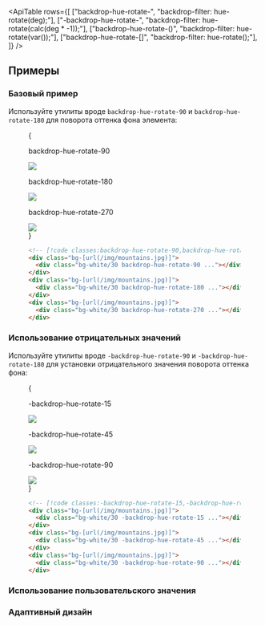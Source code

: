 

<ApiTable
  rows={[
    ["backdrop-hue-rotate-<number>", "backdrop-filter: hue-rotate(<number>deg);"],
    ["-backdrop-hue-rotate-<number>", "backdrop-filter: hue-rotate(calc(<number>deg * -1));"],
    ["backdrop-hue-rotate-(<custom-property>)", "backdrop-filter: hue-rotate(var(<custom-property>));"],
    ["backdrop-hue-rotate-[<value>]", "backdrop-filter: hue-rotate(<value>);"],
  ]}
/>

## Примеры

### Базовый пример

Используйте утилиты вроде `backdrop-hue-rotate-90` и `backdrop-hue-rotate-180` для поворота оттенка фона элемента:

<Figure>

<Example padding={false}>
  {
    <div className="flex scroll-p-8 justify-start overflow-scroll sm:block sm:overflow-visible">
      <div className="flex shrink-0 items-center justify-around gap-6 p-8 font-mono font-bold sm:gap-4">
        <div className="flex shrink-0 flex-col items-center">
          <p className="mb-3 text-center font-mono text-xs font-medium text-gray-500 dark:text-gray-400">
            backdrop-hue-rotate-90
          </p>
          <div className="relative">
            <div className="absolute inset-6 size-20 bg-white/30 backdrop-hue-rotate-90"></div>
            <img
              className="size-32 rounded-lg object-cover"
              src="https://images.unsplash.com/photo-1554629947-334ff61d85dc?ixid=MnwxMjA3fDB8MHxwaG90by1wYWdlfHx8fGVufDB8fHx8&ixlib=rb-1.2.1&auto=format&fit=crop&w=1000&h=1000&q=90"
            />
            <div className="absolute inset-0 rounded-lg ring-1 ring-black/10 ring-inset"></div>
          </div>
        </div>
        <div className="flex shrink-0 flex-col items-center">
          <p className="mb-3 text-center font-mono text-xs font-medium text-gray-500 dark:text-gray-400">
            backdrop-hue-rotate-180
          </p>
          <div className="relative">
            <div className="absolute inset-6 size-20 bg-white/30 backdrop-hue-rotate-180"></div>
            <img
              className="size-32 rounded-lg object-cover"
              src="https://images.unsplash.com/photo-1554629947-334ff61d85dc?ixid=MnwxMjA3fDB8MHxwaG90by1wYWdlfHx8fGVufDB8fHx8&ixlib=rb-1.2.1&auto=format&fit=crop&w=1000&h=1000&q=90"
            />
            <div className="absolute inset-0 rounded-lg ring-1 ring-black/10 ring-inset"></div>
          </div>
        </div>
        <div className="flex shrink-0 flex-col items-center">
          <p className="mb-3 text-center font-mono text-xs font-medium text-gray-500 dark:text-gray-400">
            backdrop-hue-rotate-270
          </p>
          <div className="relative">
            <div className="absolute inset-6 size-20 bg-white/30 backdrop-hue-rotate-270"></div>
            <img
              className="size-32 rounded-lg object-cover"
              src="https://images.unsplash.com/photo-1554629947-334ff61d85dc?ixid=MnwxMjA3fDB8MHxwaG90by1wYWdlfHx8fGVufDB8fHx8&ixlib=rb-1.2.1&auto=format&fit=crop&w=1000&h=1000&q=90"
            />
            <div className="absolute inset-0 rounded-lg ring-1 ring-black/10 ring-inset"></div>
          </div>
        </div>
      </div>
    </div>
  }
</Example>

```html
<!-- [!code classes:backdrop-hue-rotate-90,backdrop-hue-rotate-180,backdrop-hue-rotate-270] -->
<div class="bg-[url(/img/mountains.jpg)]">
  <div class="bg-white/30 backdrop-hue-rotate-90 ..."></div>
</div>
<div class="bg-[url(/img/mountains.jpg)]">
  <div class="bg-white/30 backdrop-hue-rotate-180 ..."></div>
</div>
<div class="bg-[url(/img/mountains.jpg)]">
  <div class="bg-white/30 backdrop-hue-rotate-270 ..."></div>
</div>
```

</Figure>

### Использование отрицательных значений

Используйте утилиты вроде `-backdrop-hue-rotate-90` и `-backdrop-hue-rotate-180` для установки отрицательного значения поворота оттенка фона:

<Figure>

<Example padding={false}>
  {
    <div className="flex scroll-p-8 justify-start overflow-scroll sm:block sm:overflow-visible">
      <div className="flex shrink-0 items-center justify-around gap-6 p-8 font-mono font-bold sm:gap-4">
        <div className="flex shrink-0 flex-col items-center">
          <p className="mb-3 text-center font-mono text-xs font-medium text-gray-500 dark:text-gray-400">
            -backdrop-hue-rotate-15
          </p>
          <div className="relative">
            <div className="absolute inset-6 size-20 bg-white/30 -backdrop-hue-rotate-15"></div>
            <img
              className="size-32 rounded-lg object-cover"
              src="https://images.unsplash.com/photo-1554629947-334ff61d85dc?ixid=MnwxMjA3fDB8MHxwaG90by1wYWdlfHx8fGVufDB8fHx8&ixlib=rb-1.2.1&auto=format&fit=crop&w=1000&h=1000&q=90"
            />
            <div className="absolute inset-0 rounded-lg ring-1 ring-black/10 ring-inset"></div>
          </div>
        </div>
        <div className="flex shrink-0 flex-col items-center">
          <p className="mb-3 text-center font-mono text-xs font-medium text-gray-500 dark:text-gray-400">
            -backdrop-hue-rotate-45
          </p>
          <div className="relative">
            <div className="absolute inset-6 size-20 bg-white/30 -backdrop-hue-rotate-45"></div>
            <img
              className="size-32 rounded-lg object-cover"
              src="https://images.unsplash.com/photo-1554629947-334ff61d85dc?ixid=MnwxMjA3fDB8MHxwaG90by1wYWdlfHx8fGVufDB8fHx8&ixlib=rb-1.2.1&auto=format&fit=crop&w=1000&h=1000&q=90"
            />
            <div className="absolute inset-0 rounded-lg ring-1 ring-black/10 ring-inset"></div>
          </div>
        </div>
        <div className="flex shrink-0 flex-col items-center">
          <p className="mb-3 text-center font-mono text-xs font-medium text-gray-500 dark:text-gray-400">
            -backdrop-hue-rotate-90
          </p>
          <div className="relative">
            <div className="absolute inset-6 size-20 bg-white/30 -backdrop-hue-rotate-90"></div>
            <img
              className="size-32 rounded-lg object-cover"
              src="https://images.unsplash.com/photo-1554629947-334ff61d85dc?ixid=MnwxMjA3fDB8MHxwaG90by1wYWdlfHx8fGVufDB8fHx8&ixlib=rb-1.2.1&auto=format&fit=crop&w=1000&h=1000&q=90"
            />
            <div className="absolute inset-0 rounded-lg ring-1 ring-black/10 ring-inset"></div>
          </div>
        </div>
      </div>
    </div>
  }
</Example>

```html
<!-- [!code classes:-backdrop-hue-rotate-15,-backdrop-hue-rotate-45,-backdrop-hue-rotate-90] -->
<div class="bg-[url(/img/mountains.jpg)]">
  <div class="bg-white/30 -backdrop-hue-rotate-15 ..."></div>
</div>
<div class="bg-[url(/img/mountains.jpg)]">
  <div class="bg-white/30 -backdrop-hue-rotate-45 ..."></div>
</div>
<div class="bg-[url(/img/mountains.jpg)]">
  <div class="bg-white/30 -backdrop-hue-rotate-90 ..."></div>
</div>
```

</Figure>

### Использование пользовательского значения

<UsingACustomValue
  utility="backdrop-hue-rotate"
  value="3.142rad"
  name="backdrop hue rotation"
  variable="backdrop-hue-rotation"
/>

### Адаптивный дизайн

<ResponsiveDesign
  property="backdrop-filter: hue-rotate()"
  defaultClass="backdrop-hue-rotate-15"
  featuredClass="backdrop-hue-rotate-0"
/>

